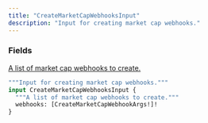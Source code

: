 ```yaml
---
title: "CreateMarketCapWebhooksInput"
description: "Input for creating market cap webhooks."
---
```


### Fields

<a href="/api-reference/types/createmarketcapwebhookargs">
  <ResponseField name="webhooks" type="[CreateMarketCapWebhookArgs!]!" required>
    A list of market cap webhooks to create.
  </ResponseField>
</a>


```graphql CreateMarketCapWebhooksInput
"""Input for creating market cap webhooks."""
input CreateMarketCapWebhooksInput {
  """A list of market cap webhooks to create."""
  webhooks: [CreateMarketCapWebhookArgs!]!
}
```
